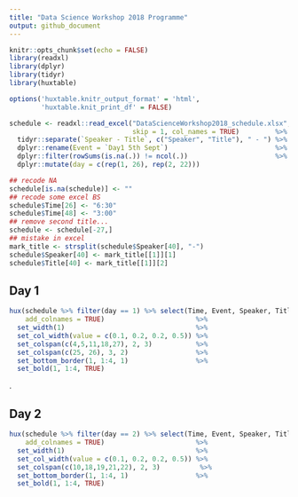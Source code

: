 ```yaml
---
title: "Data Science Workshop 2018 Programme"
output: github_document
---
```


```r
knitr::opts_chunk$set(echo = FALSE)
library(readxl)
library(dplyr)
library(tidyr)
library(huxtable)

options('huxtable.knitr_output_format' = 'html',
        'huxtable.knit_print_df' = FALSE)

schedule <- readxl::read_excel("DataScienceWorkshop2018_schedule.xlsx",
                               skip = 1, col_names = TRUE)         %>%
  tidyr::separate(`Speaker - Title`, c("Speaker", "Title"), " - ") %>% ## separate speaker and talk title
  dplyr::rename(Event = `Day1 5th Sept`)                           %>% ## rename column
  dplyr::filter(rowSums(is.na(.)) != ncol(.))                      %>% ## remove empty rows
  dplyr::mutate(day = c(rep(1, 26), rep(2, 22)))                       ## add day for simple subsetting

## recode NA
schedule[is.na(schedule)] <- ""
## recode some excel BS
schedule$Time[26] <- "6:30"
schedule$Time[48] <- "3:00"
## remove second title...
schedule <- schedule[-27,]
## mistake in excel
mark_title <- strsplit(schedule$Speaker[40], "-")
schedule$Speaker[40] <- mark_title[[1]][1]
schedule$Title[40] <- mark_title[[1]][2]

```

## Day 1

```r
hux(schedule %>% filter(day == 1) %>% select(Time, Event, Speaker, Title),
    add_colnames = TRUE)                       %>% 
  set_width(1)                                 %>%
  set_col_width(value = c(0.1, 0.2, 0.2, 0.5)) %>%
  set_colspan(c(4,5,11,18,27), 2, 3)           %>%
  set_colspan(c(25, 26), 3, 2)                 %>%
  set_bottom_border(1, 1:4, 1)                 %>%
  set_bold(1, 1:4, TRUE)
```

.

## Day 2



```r
hux(schedule %>% filter(day == 2) %>% select(Time, Event, Speaker, Title),
    add_colnames = TRUE)                       %>% 
  set_width(1)                                 %>%
  set_col_width(value = c(0.1, 0.2, 0.2, 0.5)) %>% 
  set_colspan(c(10,18,19,21,22), 2, 3)          %>%
  set_bottom_border(1, 1:4, 1)                 %>%
  set_bold(1, 1:4, TRUE)
```
